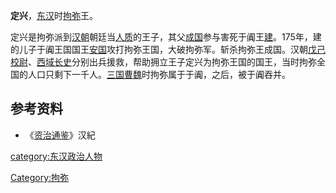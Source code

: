 '''定兴'''，[[东汉|东汉]]时[[拘弥|拘弥]]王。

定兴是拘弥派到[[汉朝|汉朝]]朝廷当[[人质|人质]]的王子，其父[[成国_(拘弥)|成国]]参与害死于阗王[[建_(于阗)|建]]。175年，建的儿子于阗王国国王[[安国_(于阗)|安国]]攻打拘弥王国，大破拘弥军。斩杀拘弥王成国。汉朝[[戊己校尉|戊己校尉]]、[[西域长史|西域长史]]分别出兵援救，帮助拥立王子定兴为拘弥王国的国王，当时拘弥全国的人口只剩下一千人。[[三国|三国]][[曹魏|曹魏]]时拘弥属于于阗，之后，被于阗吞并。

==参考资料==
*《[[资治通鉴|资治通鉴]]》汉紀
{{start box}}
{{s-before|[[成国_(拘弥)|成国]]}}
{{s-title|[[拘弥|拘弥]][[国王|国王]]|175年—？}}
{{s-after|不详}}
{{end box}}
[[Category:拘弥|Category:拘弥]]
[[category:东汉政治人物|category:东汉政治人物]]
